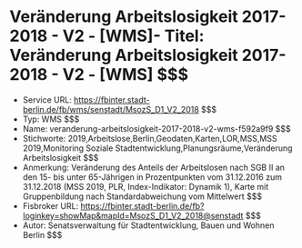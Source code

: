 # Veränderung Arbeitslosigkeit 2017-2018 - V2 - [WMS]- Titel: Veränderung Arbeitslosigkeit 2017-2018 - V2 - [WMS] $$$
- Service URL: https://fbinter.stadt-berlin.de/fb/wms/senstadt/MsozS_D1_V2_2018 $$$
- Typ: WMS $$$
- Name: veranderung-arbeitslosigkeit-2017-2018-v2-wms-f592a9f9 $$$
- Stichworte: 2019,Arbeitslose,Berlin,Geodaten,Karten,LOR,MSS,MSS 2019,Monitoring Soziale Stadtentwicklung,Planungsräume,Veränderung Arbeitslosigkeit $$$
- Anmerkung: Veränderung des Anteils der Arbeitslosen nach SGB II an den 15- bis unter 65-Jährigen in Prozentpunkten vom 31.12.2016 zum 31.12.2018 (MSS 2019, PLR, Index-Indikator: Dynamik 1), Karte mit Gruppenbildung nach Standardabweichung vom Mittelwert $$$
- Fisbroker URL: https://fbinter.stadt-berlin.de/fb?loginkey=showMap&mapId=MsozS_D1_V2_2018@senstadt $$$
- Autor: Senatsverwaltung für Stadtentwicklung, Bauen und Wohnen Berlin $$$
